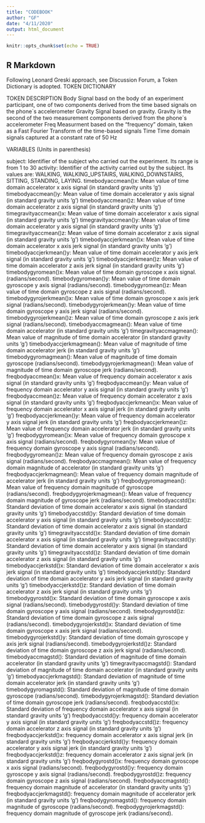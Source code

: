 ---
title: "CODEBOOK"
author: "GF"
date: "4/11/2020"
output: html_document
---

```{r setup, include=FALSE}
knitr::opts_chunk$set(echo = TRUE)
```

## R Markdown
Following Leonard Greski approach, see Discussion Forum, a Token Dictionary is adopted.
TOKEN DICTIONARY

TOKEN                   DESCRIPTION
Body                    Signal basd on the body of an experiment participant, one of two                               components derived from the time based signals on the phone´s                                  accelerometer
Gravity                 Signal based on gravity. Gravity is the second of the two measurement                          components derived from the phone´s accelerometer
Freq                    Measurment based on the "frequency" domain, taken as a Fast Fourier                            Transform of the time-based signals
Time                    Time domain signals captured at a constant rate of 50 Hz

VARIABLES (Units in parenthesis)

subject: Identifier of the subject who carried out the experiment. Its range is from 1 to 30
activity: Identifier of the activity carried out by the subject. Its values are: WALKING, WALKING_UPSTAIRS, WALKING_DOWNSTAIRS, SITTING, STANDING, LAYING.
timebodyaccmean()x: Mean value of time domain accelerator x axis signal (in standard gravity units 'g')
timebodyaccmean()y: Mean value of time domain accelerator y axis signal (in standard gravity units 'g')
timebodyaccmean()z: Mean value of time domain accelerator z axis signal (in standard gravity units 'g')
timegravityaccmean()x: Mean value of time domain accelerator x axis signal (in standard gravity units 'g')
timegravityaccmean()y: Mean value of time domain accelerator y axis signal (in standard gravity units 'g')
timegravityaccmean()z: Mean value of time domain accelerator z axis signal (in standard gravity units 'g')
timebodyaccjerkmean()x: Mean value of time domain accelerator x axis jerk signal (in standard gravity units 'g')
timebodyaccjerkmean()y: Mean value of time domain accelerator y axis jerk signal (in standard gravity units 'g')
timebodyaccjerkmean()z: Mean value of time domain accelerator z axis jerk signal (in standard gravity units 'g')
timebodygyromean()x: Mean value of time domain gyroscope x axis signal. (radians/second).
timebodygyromean()y: Mean value of time domain gyroscope y axis signal (radians/second).
timebodygyromean()z: Mean value of time domain gyroscope z axis signal (radians/second).
timebodygyrojerkmean()x: Mean value of time domain gyroscope x axis jerk signal (radians/second).
timebodygyrojerkmean()y: Mean value of time domain gyroscope y axis jerk signal (radians/second).
timebodygyrojerkmean()z: Mean value of time domain gyroscope z axis jerk signal (radians/second).
timebodyaccmagmean(): Mean value of time domain accelerator (in standard gravity units 'g')
timegravityaccmagmean(): Mean value of magnitude of time domain accelerator (in standard gravity units 'g')
timebodyaccjerkmagmean(): Mean value of magnitude of time domain accelerator jerk (in standard gravity units 'g') 
timebodygyromagmean(): Mean value of magnitude of time domain gyroscope (radians/second).
timebodygyrojerkmagmean(): Mean value of magnitude of time domain gyroscope jerk  (radians/second).
freqbodyaccmean()x: Mean value of frequency domain accelerator x axis signal (in standard gravity units 'g')
freqbodyaccmean()y: Mean value of frequency domain accelerator y axis signal (in standard gravity units 'g')
freqbodyaccmean()z: Mean value of frequency domain accelerator z axis signal (in standard gravity units 'g')
freqbodyaccjerkmean()x: Mean value of frequency domain accelerator x axis signal jerk  (in standard gravity units 'g')
freqbodyaccjerkmean()y: Mean value of frequency domain accelerator y axis signal jerk (in standard gravity units 'g')
freqbodyaccjerkmean()z: Mean value of frequency domain accelerator jerk (in standard gravity units 'g')
freqbodygyromean()x: Mean value of frequency domain gyroscope x axis signal (radians/second).
freqbodygyromean()y: Mean value of frequency domain gyroscope y axis signal (radians/second).
freqbodygyromean()z: Mean value of frequency domain gyroscope z axis signal (radians/second).
freqbodyaccmagmean(): Mean value of frequency domain magnitude of accelerator (in standard gravity units 'g')
freqbodyaccjerkmagmean(): Mean value of frequency domain magnitude of accelerator jerk  (in standard gravity units 'g')
freqbodygyromagmean(): Mean value of frequency domain magnitude of gyroscope (radians/second).
freqbodygyrojerkmagmean(): Mean value of frequency domain magnitude of gyroscope jerk  (radians/second).
timebodyaccstd()x: Standard deviation of time domain accelerator x axis signal (in standard gravity units 'g')
timebodyaccstd()y: Standard deviation of time domain accelerator y axis signal (in standard gravity units 'g')
timebodyaccstd()z: Standard deviation of time domain accelerator z axis signal (in standard gravity units 'g')
timegravityaccstd()x: Standard deviation of time domain accelerator x axis signal (in standard gravity units 'g')
timegravityaccstd()y: Standard deviation of time domain accelerator y axis signal (in standard gravity units 'g')
timegravityaccstd()z: Standard deviation of time domain accelerator z axis signal (in standard gravity units 'g')
timebodyaccjerkstd()x: Standard deviation of time domain accelerator x axis jerk signal (in standard gravity units 'g')
timebodyaccjerkstd()y: Standard deviation of time domain accelerator y axis jerk signal (in standard gravity units 'g')
timebodyaccjerkstd()z: Standard deviation of time domain accelerator z axis jerk signal (in standard gravity units 'g')
timebodygyrostd()x: Standard deviation of time domain gyroscope x axis signal (radians/second).
timebodygyrostd()y: Standard deviation of time domain gyroscope y axis signal (radians/second).
timebodygyrostd()z: Standard deviation of time domain gyroscope z axis signal (radians/second).
timebodygyrojerkstd()x: Standard deviation of time domain gyroscope x axis jerk signal (radians/second).
timebodygyrojerkstd()y: Standard deviation of time domain gyroscope y axis jerk signal (radians/second).
timebodygyrojerkstd()z: Standard deviation of time domain gyroscope z axis jerk signal (radians/second).
timebodyaccmagstd(): Standard deviation of magnitude of time domain accelerator (in standard gravity units 'g')
timegravityaccmagstd(): Standard deviation of magnitude of time domain accelerator (in standard gravity units 'g')
timebodyaccjerkmagstd(): Standard deviation of magnitude of time domain accelerator jerk (in standard gravity units 'g')
timebodygyromagstd(): Standard deviation of magnitude of time domain gyroscope (radians/second).
timebodygyrojerkmagstd(): Standard deviation of time domain gyroscope jerk (radians/second).
freqbodyaccstd()x: Standard deviation of frequency domain accelerator x axis signal (in standard gravity units 'g')
freqbodyaccstd()y: frequency domain accelerator y axis signal (in standard gravity units 'g')
freqbodyaccstd()z: frequency domain accelerator z axis signal (in standard gravity units 'g')
freqbodyaccjerkstd()x: frequency domain accelerator x axis signal jerk (in standard gravity units 'g')
freqbodyaccjerkstd()y: frequency domain accelerator y axis signal jerk (in standard gravity units 'g')
freqbodyaccjerkstd()z: frequency domain accelerator z axis signal jerk (in standard gravity units 'g')
freqbodygyrostd()x: frequency domain gyroscope x axis signal (radians/second).
freqbodygyrostd()y: frequency domain gyroscope y axis signal (radians/second).
freqbodygyrostd()z: frequency domain gyroscope z axis signal (radians/second).
freqbodyaccmagstd(): frequency domain magnitude of accelerator (in standard gravity units 'g')
freqbodyaccjerkmagstd(): frequency domain magnitude of accelerator jerk (in standard gravity units 'g')
freqbodygyromagstd(): frequency domain magnitude of gyroscope (radians/second).
freqbodygyrojerkmagstd(): frequency domain magnitude of gyroscope jerk  (radians/second).

